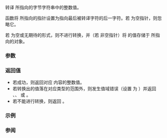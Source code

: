 {{cpp/title|strtol|strtoll}}
{{cpp/string/byte/navbar}}
{{dcl begin}}
{{dcl header|cstdlib}}
{{dcl|num=1|
long      strtol( const char* str, char** str_end, int base );
}}
{{dcl|num=2|since=c++11|
long long strtoll( const char* str, char** str_end, int base );
}}
{{dcl end}}

转译 {{c|str}} 所指向的字节字符串中的整数值。

{{cpp/string/cvt str2int base|base=base}}

函数将 {{c|str_end}} 所指向的指针设置为指向最后被转译字符的后一字符。若 {{c|str_end}} 为空指针，则忽略它。

若 {{c|str}} 为空或无期待的形式，则不进行转换，并（若 {{c|str_end}} 非空指针）将 {{c|str}} 的值存储于 {{c|str_end}} 所指向的对象。

===参数===
{{par begin}}
{{par|str|指向要转译的空终止字符串的指针}}
{{par|str_end|指向指向字符指针的指针。}}
{{par|base|被转译整数值的''底''}}
{{par end}}

===返回值===
* 若成功，则返回对应 {{c|str}} 内容的整数值。
* 若转换出的值落在对应类型的范围外，则发生值域错误（设置 {{lc|errno}} 为 {{lc|ERANGE}}）并返回 {{lc|LONG_MAX}}、{{lc|LONG_MIN}}、{{lc|LLONG_MAX}} 或 {{lc|LLONG_MIN}}。
* 若不能进行转换，则返回 {{c|0}}。

===示例===
{{example
|code=
#include &lt;cerrno&gt;
#include &lt;cstdlib&gt;
#include &lt;iomanip&gt;
#include &lt;iostream&gt;
#include &lt;string&gt;
 
int main()
{
    const char* p = "10 200000000000000000000000000000 30 -40";
    std::cout &lt;&lt; "解析 " &lt;&lt; std::quoted(p) &lt;&lt; ":\n";
    
    for (;;)
    {
        // 库函数调用能设置 errno 为任何非零值，无关乎是否有错误，
        // 故为检查 strtol 设置的错误，需要清除它
        errno = 0;
        char* p_end{};
        const long i = std::strtol(p, &amp;p_end, 10);
        if (p == p_end)
            break;
        
        const bool range_error = errno == ERANGE;
        const std::string extracted(p, p_end - p);
        p = p_end;
        
        std::cout &lt;&lt; "提取到 " &lt;&lt; std::quoted(extracted)
                  &lt;&lt; ", strtol 返回 " &lt;&lt; i &lt;&lt; '.';
        if (range_error)
            std::cout &lt;&lt; " 发生值域错误.";
        
        std::cout &lt;&lt; '\n';
    }
}
|p=true
|output=
解析 "10 200000000000000000000000000000 30 -40":
提取到 "10", strtol 返回 10.
提取到 " 200000000000000000000000000000", strtol 返回 9223372036854775807. 发生值域错误.
提取到 " 30", strtol 返回 30.
提取到 " -40", strtol 返回 -40.
}}

===参阅===
{{dsc begin}}
{{dsc inc|cpp/string/basic_string/dsc stol}}
{{dsc inc|cpp/string/byte/dsc strtoul}}
{{dsc inc|cpp/string/byte/dsc strtoimax}}
{{dsc inc|cpp/string/wide/dsc wcstol}}
{{dsc inc|cpp/string/byte/dsc strtof}}
{{dsc inc|cpp/utility/dsc from_chars}}
{{dsc inc|cpp/string/byte/dsc atoi}}
{{dsc see c|c/string/byte/strtol|strtol|strtoll}}
{{dsc end}}

{{langlinks|de|en|es|fr|it|ja|pt|ru}}
